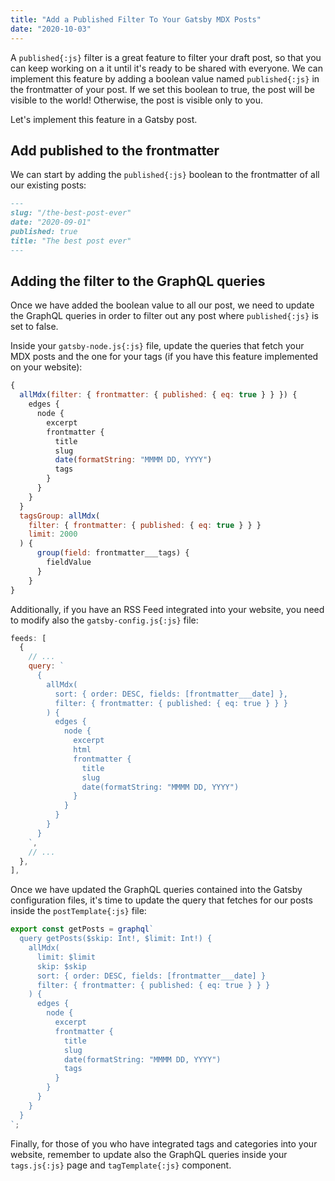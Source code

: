 ```yaml
---
title: "Add a Published Filter To Your Gatsby MDX Posts"
date: "2020-10-03"
---
```


A `published{:js}` filter is a great feature to filter your draft post, so that you can keep working on a it until it's ready to be shared with everyone.
We can implement this feature by adding a boolean value named `published{:js}` in the frontmatter of your post.
If we set this boolean to true, the post will be visible to the world! Otherwise, the post is visible only to you.

Let's implement this feature in a Gatsby post.

## Add published to the frontmatter

We can start by adding the `published{:js}` boolean to the frontmatter of all our existing posts:

```markdown title="the-best-post-ever.md"
---
slug: "/the-best-post-ever"
date: "2020-09-01"
published: true
title: "The best post ever"
---
```

## Adding the filter to the GraphQL queries

Once we have added the boolean value to all our post, we need to update the GraphQL queries in order to filter out any post where `published{:js}` is set to false.

Inside your `gatsby-node.js{:js}` file, update the queries that fetch your MDX posts and the one for your tags (if you have this feature implemented on your website):

```jsx title="gatsby-node.js"
{
  allMdx(filter: { frontmatter: { published: { eq: true } } }) {
    edges {
      node {
        excerpt
        frontmatter {
          title
          slug
          date(formatString: "MMMM DD, YYYY")
          tags
        }
      }
    }
  }
  tagsGroup: allMdx(
    filter: { frontmatter: { published: { eq: true } } }
    limit: 2000
  ) {
      group(field: frontmatter___tags) {
        fieldValue
      }
    }
}
```

Additionally, if you have an RSS Feed integrated into your website, you need to modify also the `gatsby-config.js{:js}` file:

```jsx title="gatsby-config.js"
feeds: [
  {
    // ...
    query: `
      {
        allMdx(
          sort: { order: DESC, fields: [frontmatter___date] },
          filter: { frontmatter: { published: { eq: true } } }
        ) {
          edges {
            node {
              excerpt
              html
              frontmatter {
                title
                slug
                date(formatString: "MMMM DD, YYYY")
              }
            }
          }
        }
      }
    `,
    // ...
  },
],
```

Once we have updated the GraphQL queries contained into the Gatsby configuration files, it's time to update the query that fetches for our posts inside the `postTemplate{:js}` file:

```jsx title="postTemplate.js"
export const getPosts = graphql`
  query getPosts($skip: Int!, $limit: Int!) {
    allMdx(
      limit: $limit
      skip: $skip
      sort: { order: DESC, fields: [frontmatter___date] }
      filter: { frontmatter: { published: { eq: true } } }
    ) {
      edges {
        node {
          excerpt
          frontmatter {
            title
            slug
            date(formatString: "MMMM DD, YYYY")
            tags
          }
        }
      }
    }
  }
`;
```

Finally, for those of you who have integrated tags and categories into your website, remember to update also the GraphQL queries inside your `tags.js{:js}` page and `tagTemplate{:js}` component.
